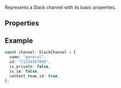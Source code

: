 Represents a Slack channel with its basic properties.

## Properties

<Attributes>
  <Attribute
    name="name"
    type="string"
    description="The display name of the Slack channel."
  />
  <Attribute
    name="id"
    type="string"
    description="The unique identifier of the Slack channel."
  />
  <Attribute
    name="is_private"
    type="boolean"
    description="Whether the channel is private or public."
  />
  <Attribute
    name="is_im"
    type="boolean"
    description="Whether this is a direct message channel."
  />
  <Attribute
    name="context_team_id"
    type="boolean"
    description="The team ID context for the channel."
  />
</Attributes>

## Example

```typescript
const channel: SlackChannel = {
  name: "general",
  id: "C1234567890",
  is_private: false,
  is_im: false,
  context_team_id: true,
};
```
